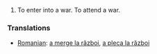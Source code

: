#To enter into a war.  To attend a war.

===Translations===
*[[Romanian]]: [[a merge la război]], [[a pleca la război]]